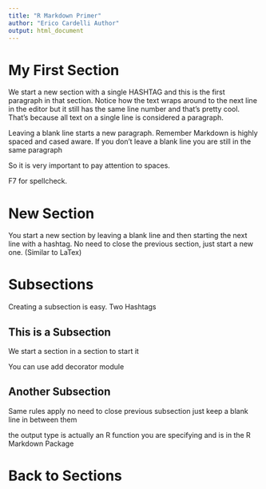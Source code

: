 ```yaml
---
title: "R Markdown Primer"
author: "Erico Cardelli Author"
output: html_document
---
```

# My First Section

We start a new section with a single HASHTAG and this is the first paragraph in that section.  Notice how the text wraps around to the next line in the editor but it still has the same line number and that's pretty cool.  That's because all text on a single line is considered a paragraph.

Leaving a blank line starts a new paragraph.  Remember Markdown is highly spaced and cased aware.
If you don't leave a blank line you are still in the same paragraph

So it is very important to pay attention to spaces.

F7 for spellcheck.

# New Section

You start a new section by leaving a blank line and then starting the next line with a hashtag.  No need to close the previous section, just start a new one. (Similar to LaTex)

# Subsections

Creating a subsection is easy.  Two Hashtags

## This is a Subsection

We start a section in a section to start it

You can use add decorator module

## Another Subsection

Same rules apply no need to close previous subsection just keep a blank line in between them

the output type is actually an R function you are specifying and is in the R Markdown Package

# Back to Sections
